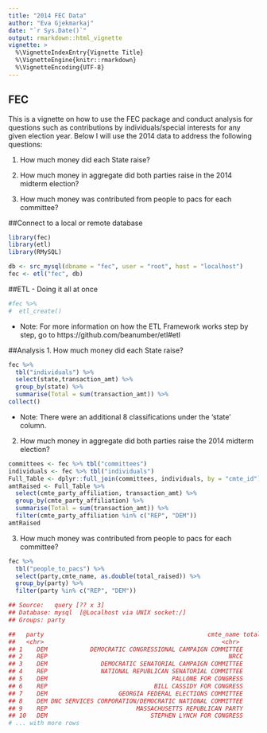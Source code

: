 ```yaml
---
title: "2014 FEC Data"
author: "Eva Gjekmarkaj"
date: "`r Sys.Date()`"
output: rmarkdown::html_vignette
vignette: >
  %\VignetteIndexEntry{Vignette Title}
  %\VignetteEngine{knitr::rmarkdown}
  %\VignetteEncoding{UTF-8}
---
```


## FEC 

This is a vignette on how to use the FEC package and conduct analysis for questions such as contributions by individuals/special interests for any given election year. Below I will use the 2014 data to address the following questions:
  
  1. How much money did each State raise?

  2. How much money in aggregate did both parties raise in the 2014 midterm election?
  
  3. How much money was contributed from people to pacs for each committee?

##Connect to a local or remote database 

```r
library(fec)
library(etl)
library(RMySQL)
```

```r
db <- src_mysql(dbname = "fec", user = "root", host = "localhost")
fec <- etl("fec", db)
```

##ETL
  - Doing it all at once
```r
#fec %>% 
#  etl_create()
```

- Note: For more information on how the ETL Framework works step by step, go to         https://github.com/beanumber/etl#etl

##Analysis
1. How much money did each State raise?
```r
fec %>%
  tbl("individuals") %>%
  select(state,transaction_amt) %>%
  group_by(state) %>%
  summarise(Total = sum(transaction_amt)) %>%
collect()
```

- Note: There were an additional 8 classifications under the 'state' column. 

2. How much money in aggregate did both parties raise the 2014 midterm election?

```r
committees <- fec %>% tbl("committees")
individuals <- fec %>% tbl("individuals")
Full_Table <- dplyr::full_join(committees, individuals, by = "cmte_id")
amtRaised <- Full_Table %>%
  select(cmte_party_affiliation, transaction_amt) %>%
  group_by(cmte_party_affiliation) %>%
  summarise(Total = sum(transaction_amt)) %>%
  filter(cmte_party_affiliation %in% c("REP", "DEM"))
amtRaised
```

3. How much money was contributed from people to pacs for each committee?

```r
fec %>%
  tbl("people_to_pacs") %>%
  select(party,cmte_name, as.double(total_raised)) %>%
  group_by(party) %>%
  filter(party %in% c("REP", "DEM"))
```

```r
## Source:   query [?? x 3]
## Database: mysql  [@Localhost via UNIX socket:/]
## Groups: party

##   party                                              cmte_name total_raised
##   <chr>                                                  <chr>        <dbl>
## 1    DEM            DEMOCRATIC CONGRESSIONAL CAMPAIGN COMMITTEE     72222085
## 2    REP                                                   NRCC     69056167
## 3    DEM               DEMOCRATIC SENATORIAL CAMPAIGN COMMITTEE     58636503
## 4    REP               NATIONAL REPUBLICAN SENATORIAL COMMITTEE     39506955
## 5    DEM                                   PALLONE FOR CONGRESS      3729453
## 6    REP                              BILL CASSIDY FOR CONGRESS      2402917
## 7    DEM                    GEORGIA FEDERAL ELECTIONS COMMITTEE      1339977
## 8    DEM DNC SERVICES CORPORATION/DEMOCRATIC NATIONAL COMMITTEE      1237935
## 9    REP                         MASSACHUSETTS REPUBLICAN PARTY      1123208
## 10   DEM                             STEPHEN LYNCH FOR CONGRESS       745620
# ... with more rows
```

